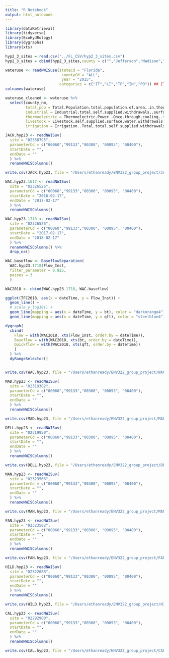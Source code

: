 ```yaml
---
title: "R Notebook"
output: html_notebook
---
```

```r
library(dataRetrieval)
library(tidyverse)
library(EcoHydRology)
library(dygraphs)
library(xts)
```

```r
hyp2_3_sites = read.csv("../FL_CSV/hyp2_3_sites.csv")
hyp2_3_sites = cbind(hyp2_3_sites,county = c("","Jefferson","Madison","Lafayette","Levy","Levy","Columbia","Lee"))

wateruse <- readNWISuse(stateCd = "Florida",
                         countyCd = "ALL",
                         year = "2015",
                        categories = c("IT","LI","TP","IN","PO")) ## IT = irrigation, LI = livestock, TP = total population, IN = industrial, CO = commercial
colnames(wateruse)

wateruse_cleaned <- wateruse %>%
  select(county_nm,
         total_pop = Total.Population.total.population.of.area..in.thousands,
         industrial = Industrial.total.self.supplied.withdrawals..surface.water..in.Mgal.d,
         thermoelectric = Thermoelectric.Power..Once.through.cooling..total.self.supplied.withdrawals..surface.water..in.Mgal.,
         livestock = Livestock.self.supplied.surface.water.withdrawals..fresh..in.Mgal.d,
         irrigation = Irrigation..Total.total.self.supplied.withdrawals..surface.water..in.Mgal.d)

```

```r
JACK.hyp23 <- readNWISuv( 
  site = "02358795", 
  parameterCd = c("00060","99133","00300", "00095", "00400"),
  startDate = "", 
  endDate = ""
  ) %>% 
  renameNWISColumns()

write.csv(JACK.hyp23, file = "/Users/ethanready/ENV322_group_project/JACKhyp23.csv")

WAC.hyp23.1617 <- readNWISuv( 
  site = "02326526", 
  parameterCd = c("00060","99133","00300", "00095", "00400"),
  startDate = "2016-02-17", 
  endDate = "2017-02-17"
  ) %>% 
  renameNWISColumns()

WAC.hyp23.1718 <- readNWISuv( 
  site = "02326526", 
  parameterCd = c("00060","99133","00300", "00095", "00400"),
  startDate = "2017-02-17", 
  endDate = "2018-02-17"
  ) %>% 
  renameNWISColumns() %>%
  drop_na()

WAC.baseflow <- BaseflowSeparation(
  WAC.hyp23.1718$Flow_Inst, 
  filter_parameter = 0.925, 
  passes = 3
  )

WAC2018 <- cbind(WAC.hyp23.1718, WAC.baseflow)

ggplot(TFC2018, aes(x = dateTime, y = Flow_Inst)) + 
  geom_line() +
  # scale_y_log10() +
  geom_line(mapping = aes(x = dateTime, y = bt), color = "darkorange4") +
  geom_line(mapping = aes(x = dateTime, y = qft), color = "steelblue4")

dygraph(
  cbind(
    Flow = with(WAC2018, xts(Flow_Inst, order.by = dateTime)), 
    Baseflow = with(WAC2018, xts(bt, order.by = dateTime)), 
    Quickflow = with(WAC2018, xts(qft, order.by = dateTime))
    )
  ) %>% 
  dyRangeSelector()


write.csv(WAC.hyp23, file = "/Users/ethanready/ENV322_group_project/WAChyp23.csv")

MAD.hyp23 <- readNWISuv( 
  site = "02319302", 
  parameterCd = c("00060","99133","00300", "00095", "00400"),
  startDate = "", 
  endDate = ""
  ) %>% 
  renameNWISColumns()

write.csv(MAD.hyp23, file = "/Users/ethanready/ENV322_group_project/MADhyp23.csv")

DELL.hyp23 <- readNWISuv( 
  site = "02319950", 
  parameterCd = c("00060","99133","00300", "00095", "00400"),
  startDate = "", 
  endDate = ""
  ) %>% 
  renameNWISColumns()

write.csv(DELL.hyp23, file = "/Users/ethanready/ENV322_group_project/DELLhyp23.csv")

MAN.hyp23 <- readNWISuv( 
  site = "02323566", 
  parameterCd = c("00060","99133","00300", "00095", "00400"),
  startDate = "", 
  endDate = ""
  ) %>% 
  renameNWISColumns()

write.csv(MAN.hyp23, file = "/Users/ethanready/ENV322_group_project/MANhyp23.csv")

FAN.hyp23 <- readNWISuv( 
  site = "02323502", 
  parameterCd = c("00060","99133","00300", "00095", "00400"),
  startDate = "", 
  endDate = ""
  ) %>% 
  renameNWISColumns()

write.csv(FAN.hyp23, file = "/Users/ethanready/ENV322_group_project/FANhyp23.csv")

HILD.hyp23 <- readNWISuv( 
  site = "02322688", 
  parameterCd = c("00060","99133","00300", "00095", "00400"),
  startDate = "", 
  endDate = ""
  ) %>% 
  renameNWISColumns()

write.csv(HILD.hyp23, file = "/Users/ethanready/ENV322_group_project/HILDhyp23.csv")

CAL.hyp23 <- readNWISuv( 
  site = "02292900", 
  parameterCd = c("00060","99133","00300", "00095", "00400"),
  startDate = "", 
  endDate = ""
  ) %>% 
  renameNWISColumns()

write.csv(CAL.hyp23, file = "/Users/ethanready/ENV322_group_project/CALhyp23.csv")


```

